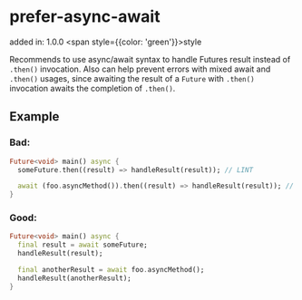 # prefer-async-await
added in: 1.0.0 <span style={{color: 'green'}}>style</span>

Recommends to use async/await syntax to handle Futures result instead of `.then()` invocation. Also can help prevent errors with mixed await and `.then()` usages, since awaiting the result of a `Future` with `.then()` invocation awaits the completion of `.then()`.

## Example
### Bad:
```dart
Future<void> main() async {
  someFuture.then((result) => handleResult(result)); // LINT

  await (foo.asyncMethod()).then((result) => handleResult(result)); // LINT
}
```
### Good:
```dart
Future<void> main() async {
  final result = await someFuture;
  handleResult(result);

  final anotherResult = await foo.asyncMethod();
  handleResult(anotherResult);
}
```
